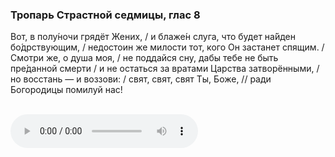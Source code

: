 ### Тропарь Страстной седмицы, глас 8

Вот, в полу́ночи грядёт Жених, / и блаже́н слуга, что будет на́йден бо́дрствующим, / недостоин же милости тот, кого Он застанет спящим. / Смотри же, о душа моя, / не поддайся сну, дабы тебе не быть пре́данной смерти / и не остаться за вратами Царства затворёнными, / но восстань — и воззови: / свят, свят, свят Ты, Боже, // ради Богородицы помилуй нас!

<br />
<audio controls>
    <source
        src="https://psmb-neos-resources.hb.bizmrg.com/target/psmb/38e01316b0ab78b3e11c580bf50e264147fb0bb3/Вот%20в%20полуночи%20грядёт%20Жених.mp3"
        type="audio/mpeg"
    />
</audio>
